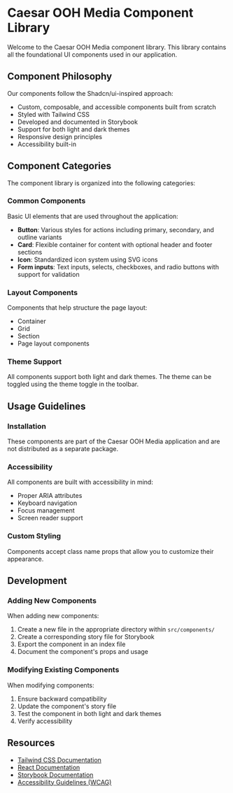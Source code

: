 
<Meta title="Introduction/Getting Started" />

# Caesar OOH Media Component Library

Welcome to the Caesar OOH Media component library. This library contains all the foundational UI components used in our application.

## Component Philosophy

Our components follow the Shadcn/ui-inspired approach:

- Custom, composable, and accessible components built from scratch
- Styled with Tailwind CSS
- Developed and documented in Storybook
- Support for both light and dark themes
- Responsive design principles
- Accessibility built-in

## Component Categories

The component library is organized into the following categories:

### Common Components

Basic UI elements that are used throughout the application:

- **Button**: Various styles for actions including primary, secondary, and outline variants
- **Card**: Flexible container for content with optional header and footer sections
- **Icon**: Standardized icon system using SVG icons
- **Form inputs**: Text inputs, selects, checkboxes, and radio buttons with support for validation

### Layout Components

Components that help structure the page layout:

- Container
- Grid
- Section
- Page layout components

### Theme Support

All components support both light and dark themes. The theme can be toggled using the theme toggle in the toolbar.

## Usage Guidelines

### Installation

These components are part of the Caesar OOH Media application and are not distributed as a separate package.

### Accessibility

All components are built with accessibility in mind:

- Proper ARIA attributes
- Keyboard navigation
- Focus management
- Screen reader support

### Custom Styling

Components accept class name props that allow you to customize their appearance.

## Development

### Adding New Components

When adding new components:

1. Create a new file in the appropriate directory within `src/components/`
2. Create a corresponding story file for Storybook
3. Export the component in an index file
4. Document the component's props and usage

### Modifying Existing Components

When modifying components:

1. Ensure backward compatibility
2. Update the component's story file
3. Test the component in both light and dark themes
4. Verify accessibility

## Resources

- [Tailwind CSS Documentation](https://tailwindcss.com/docs)
- [React Documentation](https://reactjs.org/docs/getting-started.html)
- [Storybook Documentation](https://storybook.js.org/docs/react/get-started/introduction)
- [Accessibility Guidelines (WCAG)](https://www.w3.org/WAI/standards-guidelines/wcag/) 